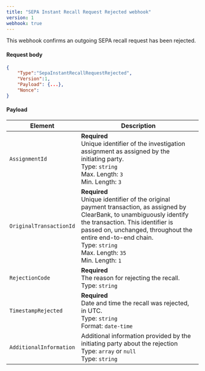 ```yaml
---
title: "SEPA Instant Recall Request Rejected webhook"
version: 1
webhook: true
---
```


This webhook confirms an outgoing SEPA recall request has been rejected.

#### Request body

```json
{
    "Type":"SepaInstantRecallRequestRejected",
    "Version":1,
    "Payload": {...},
    "Nonce":
}
```

#### Payload
| Element                 | Description     |
|-------------------------|-----------------|
|`AssignmentId` |**Required**<br />Unique identifier of the investigation assignment as assigned by the initiating party.<br/>Type: `string`<br/>Max. Length: `3`<br/>Min. Length: `3` |
|`OriginalTransactionId` |**Required**<br />Unique identifier of the original payment transaction, as assigned by ClearBank, to unambiguously identify the transaction. This identifier is passed on, unchanged, throughout the entire end-to-end chain.<br/>Type: `string`<br/>Max. Length: `35`<br/>Min. Length: `1` |
|`RejectionCode` |**Required**<br />The reason for rejecting the recall.<br/>Type: `string`|
|`TimestampRejected` |**Required**<br />Date and time the recall was rejected, in UTC.<br/>Type: `string`<br/>Format: `date-time`|
|`AdditionalInformation` |Additional information provided by the initiating party about the rejection<br/>Type: `array` or `null`<br />Type: `string`|